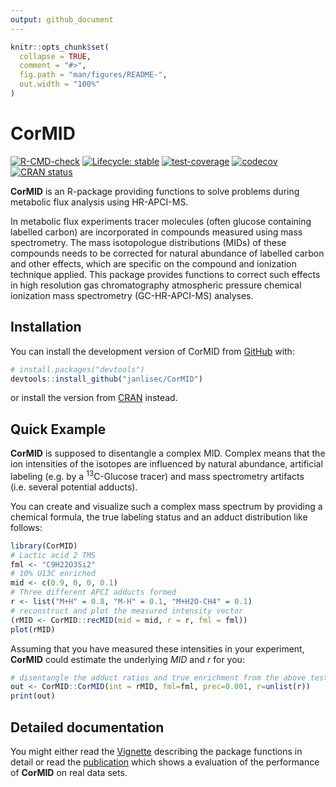 ```yaml
---
output: github_document
---
```


<!-- README.md is generated from README.Rmd. Please edit that file -->

```r
knitr::opts_chunk$set(
  collapse = TRUE,
  comment = "#>",
  fig.path = "man/figures/README-",
  out.width = "100%"
)
```


# CorMID

<!-- badges: start -->
[![R-CMD-check](https://github.com/janlisec/CorMID/actions/workflows/R-CMD-check.yaml/badge.svg)](https://github.com/janlisec/CorMID/actions/workflows/R-CMD-check.yaml)
[![Lifecycle: stable](https://img.shields.io/badge/lifecycle-stable-brightgreen.svg)](https://lifecycle.r-lib.org/articles/stages.html#stable)
[![test-coverage](https://github.com/janlisec/CorMID/actions/workflows/test-coverage.yaml/badge.svg)](https://github.com/janlisec/CorMID/actions/workflows/test-coverage.yaml)
[![codecov](https://codecov.io/gh/janlisec/CorMID/branch/main/graph/badge.svg?token=NSY6DITZVH)](https://app.codecov.io/gh/janlisec/CorMID)
[![CRAN status](https://www.r-pkg.org/badges/version/CorMID)](https://CRAN.R-project.org/package=CorMID)
<!-- badges: end -->

**CorMID** is an R-package providing functions to solve problems during 
metabolic flux analysis using HR-APCI-MS.

In metabolic flux experiments tracer molecules (often glucose containing 
labelled carbon) are incorporated in compounds measured using mass spectrometry. 
The mass isotopologue distributions (MIDs) of these compounds needs to be 
corrected for natural abundance of labelled carbon and other effects, which are 
specific on the compound and ionization technique applied. This package provides 
functions to correct such effects in high resolution gas chromatography 
atmospheric pressure chemical ionization mass spectrometry (GC-HR-APCI-MS) 
analyses.

## Installation

You can install the development version of CorMID from 
[GitHub](https://github.com/) with:

``` r
# install.packages("devtools")
devtools::install_github("janlisec/CorMID")
```

or install the version from [CRAN](https://cran.r-project.org/package=CorMID) 
instead.

## Quick Example

**CorMID** is supposed to disentangle a complex MID. Complex means that the ion
intensities of the isotopes are influenced by natural abundance, artificial
labeling (e.g. by a <sup>13</sup>C-Glucose tracer) and mass spectrometry 
artifacts (i.e. several potential adducts).

You can create and visualize such a complex mass spectrum by providing a 
chemical formula, the true labeling status and an adduct distribution like 
follows:

``` r
library(CorMID)
# Lactic acid 2 TMS
fml <- "C9H22O3Si2"
# 10% U13C enriched
mid <- c(0.9, 0, 0, 0.1)
# Three different APCI adducts formed
r <- list("M+H" = 0.8, "M-H" = 0.1, "M+H2O-CH4" = 0.1)
# reconstruct and plot the measured intensity vector
(rMID <- CorMID::recMID(mid = mid, r = r, fml = fml))
plot(rMID)
```
Assuming that you have measured these intensities in your experiment, **CorMID**
could estimate the underlying *MID* and *r* for you:

``` r
# disentangle the adduct ratios and true enrichment from the above test data
out <- CorMID::CorMID(int = rMID, fml=fml, prec=0.001, r=unlist(r))
print(out)
```

## Detailed documentation

You might either read the [Vignette](https://cran.r-project.org/package=CorMID/vignettes/CorMID.html) 
describing the package functions in detail or read the [publication](https://doi.org/10.3390/metabo12050408) 
which shows a evaluation of the performance of **CorMID** on real data sets.

